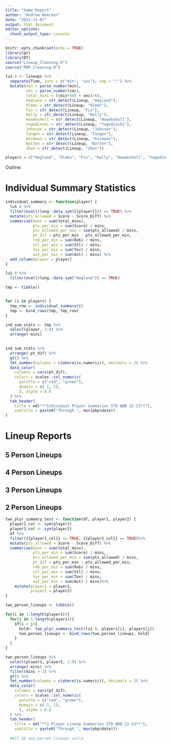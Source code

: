 ```yaml
---
title: "Game_Report"
author: "Andrew Noecker"
date: "2022-11-07"
output: html_document
editor_options: 
  chunk_output_type: console
---
```


```r
knitr::opts_chunk$set(echo = TRUE)
library(gt)
library(DT)
source("Lineup_Cleaning.R")
source("PBP_Cleaning.R")
```


```r
lu1.0 <- lineups %>%
  separate(Time, into = c("min", "sec"), sep = ":") %>%
  mutate(min = parse_number(min),
         sec = parse_number(sec),
         total_mins = ((min*60) + sec)/60,
         Hegland = str_detect(Lineup, "Hegland"),
         Olmen = str_detect(Lineup, "Olmen"),
         Fix = str_detect(Lineup, "Fix"),
         Kelly = str_detect(Lineup, "Kelly"),
         Howdeshell = str_detect(Lineup, "Howdeshell"),
         Yagodinski = str_detect(Lineup, "Yagodinski"),
         Johnson = str_detect(Lineup, "Johnson"),
         Tangen = str_detect(Lineup, "Tangen"),
         Kormann = str_detect(Lineup, "Kormann"),
         Botten = str_detect(Lineup, "Botten"),
         Zhen = str_detect(Lineup, "Zhen"))

players = c("Hegland", "Olmen", "Fix", "Kelly", "Howdeshell", "Yagodinski", "Johnson", "Tangen", "Kormann", "Botten", "Zhen")
```


Outline:


# **Individual Summary Statistics**

```r
individual_summary <- function(player) {
  lu1.0 %>%
  filter(eval(rlang::data_sym({{player}})) == TRUE) %>%
  mutate(pts_allowed = Score - Score_Diff) %>%
  summarise(mins = sum(total_mins),
            pts_per_min = sum(Score) / mins,
            pts_allowed_per_min = sum(pts_allowed) / mins,
            pt_dif = pts_per_min - pts_allowed_per_min,
            reb_per_min = sum(Reb) / mins,
            stl_per_min = sum(Stl) / mins,
            tov_per_min = sum(Tov) / mins,
            ast_per_min = sum(Ast) / mins) %>%
  add_column(player = player)
}

lu1.0 %>%
  filter(eval(rlang::data_sym("Hegland")) == TRUE)

tmp <- tibble()


for (i in players) {
  tmp_row <- individual_summary(i)  
  tmp <- bind_rows(tmp, tmp_row)
}

ind_sum_stats <- tmp %>%
  select(player, 1:8) %>% 
  arrange(-mins)
  
```


```r
ind_sum_stats %>%
  arrange(-pt_dif) %>%
  gt() %>%
  fmt_number(columns = c(where(is.numeric)), decimals = 2) %>%
  data_color(
    columns = vars(pt_dif),
    colors = scales::col_numeric(
      palette = c("red", "green"),
      domain = c(-1, 1),
      ), alpha = 0.8
  ) %>%
  tab_header(
    title = md("**Individual Player Summaries STO WBB 22-23**"),
    subtitle = paste0("Through ", max(pbp$date))
)
```



# **Lineup Reports** {.tabset .tabset-fade .tabset-pills}

## 5 Person Lineups {.tabset .tabset-fade .tabset-pills}




## 4 Person Lineups {.tabset .tabset-fade .tabset-pills}




## 3 Person Lineups {.tabset .tabset-fade .tabset-pills}




## 2 Person Lineups {.tabset .tabset-fade .tabset-pills}


```r
two_plyr_summary_test <- function(df, player1, player2) {
  player1_col <- sym(player1)
  player2_col <- sym(player2)
  df %>%
  filter({{player1_col}} == TRUE, {{player2_col}} == TRUE)%>%
  mutate(pts_allowed = Score - Score_Diff) %>%
  summarise(mins = sum(total_mins),
            pts_per_min = sum(Score) / mins,
            pts_allowed_per_min = sum(pts_allowed) / mins,
            pt_dif = pts_per_min - pts_allowed_per_min,
            reb_per_min = sum(Reb) / mins,
            stl_per_min = sum(Stl) / mins,
            tov_per_min = sum(Tov) / mins,
            ast_per_min = sum(Ast) / mins)%>%
    mutate(player1 = player1,
           player2 = player2)
}

two_person_lineups <- tibble()

for(i in 1:length(players)){
  for(j in 1:length(players)){
    if(i < j){
      hold<- two_plyr_summary_test(lu1.0, players[i], players[j])
      two_person_lineups <- bind_rows(two_person_lineups, hold)
    }
  }
}

two_person_lineups %>%
  select(player1, player2, 1:8) %>%
  arrange(-mins) %>%
  filter(mins > 2) %>%
  gt() %>%
  fmt_number(columns = c(where(is.numeric)), decimals = 2) %>%
  data_color(
    columns = vars(pt_dif),
    colors = scales::col_numeric(
      palette = c("red", "green"),
      domain = c(-1, 1),
      ), alpha = 0.8
  ) %>%
  tab_header(
    title = md("**2 Player Lineup Summaries STO WBB 22-23**"),
    subtitle = paste0("Through ", max(pbp$date)))
  
  #All 36 two_person lineups voila

```

